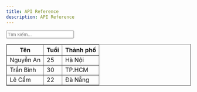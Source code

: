 ```yaml
---
title: API Reference
description: API Reference
---
```



  <input type="text" id="searchInput" placeholder="Tìm kiếm..." onKeyUp="filterTable()">

  <table id="myTable" border="1">
    <thead>
    <tr><th>Tên</th><th>Tuổi</th><th>Thành phố</th></tr>
    </thead>
    <tbody>
    <tr><td>Nguyễn An</td><td>25</td><td>Hà Nội</td></tr>
    <tr><td>Trần Bình</td><td>30</td><td>TP.HCM</td></tr>
    <tr><td>Lê Cẩm</td><td>22</td><td>Đà Nẵng</td></tr>
    </tbody>
  </table>

  <script>
    const filterTable = () => {
      const input = document.getElementById("searchInput");
      const filter = input.value.toLowerCase();
      const rows = document.querySelectorAll("#myTable tbody tr");
      rows.forEach(row => {
        const text = row.textContent.toLowerCase();
        row.style.display = text.includes(filter) ? "" : "none";
      });
    };
  </script>
